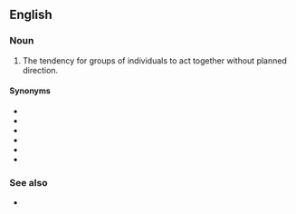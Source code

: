 ==English==

===Noun===
{{wikipedia|Herd mentality|pack mentality}}
{{en-noun|pack mentalities}}

# The tendency for groups of individuals to act together without planned direction.

====Synonyms====
* {{l|en|groupthink}}
* {{l|en|herdthink}}
* {{l|en|gang mentality}}
* {{l|en|group mentality}}
* {{l|en|herd mentality}}
* {{l|en|mob mentality}}

===See also===
* {{l|en|deindividuation}}
